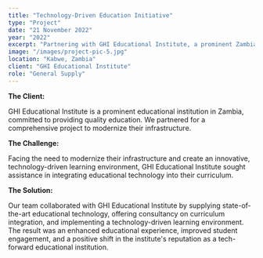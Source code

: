 ```yaml
---
title: "Technology-Driven Education Initiative"
type: "Project"
date: "21 November 2022"
year: "2022"
excerpt: "Partnering with GHI Educational Institute, a prominent Zambian educational institution, we embarked on a project to modernize their infrastructure. Faced with the need for a technology-driven learning environment, our team supplied state-of-the-art educational technology, provided consultancy on curriculum integration, and implemented a tech-forward learning environment. The result? An enhanced educational experience, improved student engagement, and a positive shift in the institute's reputation as a leader in tech-driven education"
image: "/images/project-pic-5.jpg"
location: "Kabwe, Zambia"
client: "GHI Educational Institute"
role: "General Supply"
---
```

**The Client:**

GHI Educational Institute is a prominent educational institution in Zambia, committed to providing quality education. 
We partnered for a comprehensive project to modernize their infrastructure.

**The Challenge:**

Facing the need to modernize their infrastructure and create an innovative, technology-driven learning environment, GHI Educational Institute sought assistance in integrating educational technology into their curriculum.

**The Solution:**

Our team collaborated with GHI Educational Institute by supplying state-of-the-art educational technology, offering consultancy on curriculum integration, and implementing a technology-driven learning environment. 
The result was an enhanced educational experience, improved student engagement, and a positive shift in the institute's reputation as a tech-forward educational institution.





